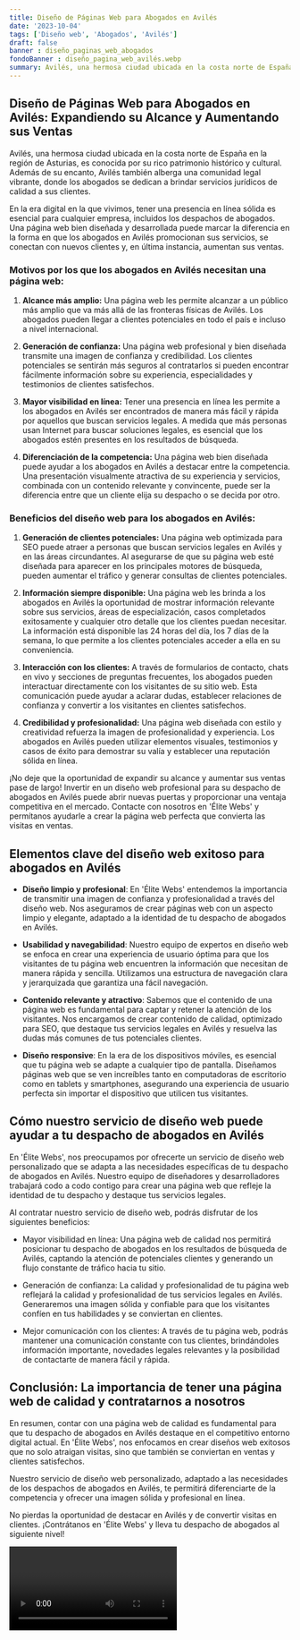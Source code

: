 ```yaml
---
title: Diseño de Páginas Web para Abogados en Avilés
date: '2023-10-04'
tags: ['Diseño web', 'Abogados', 'Avilés']
draft: false
banner : diseño_paginas_web_abogados
fondoBanner : diseño_pagina_web_avilés.webp
summary: Avilés, una hermosa ciudad ubicada en la costa norte de España en la región de Asturias, es conocida por su rico patrimonio histórico y cultural. Además de su encanto, Avilés también alberga una comunidad legal vibrante, donde los abogados se dedican a brindar servicios jurídicos de calidad a sus clientes.
---
```


## Diseño de Páginas Web para Abogados en Avilés: Expandiendo su Alcance y Aumentando sus Ventas

Avilés, una hermosa ciudad ubicada en la costa norte de España en la región de Asturias, es conocida por su rico patrimonio histórico y cultural. Además de su encanto, Avilés también alberga una comunidad legal vibrante, donde los abogados se dedican a brindar servicios jurídicos de calidad a sus clientes.

En la era digital en la que vivimos, tener una presencia en línea sólida es esencial para cualquier empresa, incluidos los despachos de abogados. Una página web bien diseñada y desarrollada puede marcar la diferencia en la forma en que los abogados en Avilés promocionan sus servicios, se conectan con nuevos clientes y, en última instancia, aumentan sus ventas.

### Motivos por los que los abogados en Avilés necesitan una página web:

1. **Alcance más amplio:** Una página web les permite alcanzar a un público más amplio que va más allá de las fronteras físicas de Avilés. Los abogados pueden llegar a clientes potenciales en todo el país e incluso a nivel internacional.

2. **Generación de confianza:** Una página web profesional y bien diseñada transmite una imagen de confianza y credibilidad. Los clientes potenciales se sentirán más seguros al contratarlos si pueden encontrar fácilmente información sobre su experiencia, especialidades y testimonios de clientes satisfechos.

3. **Mayor visibilidad en línea:** Tener una presencia en línea les permite a los abogados en Avilés ser encontrados de manera más fácil y rápida por aquellos que buscan servicios legales. A medida que más personas usan Internet para buscar soluciones legales, es esencial que los abogados estén presentes en los resultados de búsqueda.

4. **Diferenciación de la competencia:** Una página web bien diseñada puede ayudar a los abogados en Avilés a destacar entre la competencia. Una presentación visualmente atractiva de su experiencia y servicios, combinada con un contenido relevante y convincente, puede ser la diferencia entre que un cliente elija su despacho o se decida por otro.

### Beneficios del diseño web para los abogados en Avilés:

1. **Generación de clientes potenciales:** Una página web optimizada para SEO puede atraer a personas que buscan servicios legales en Avilés y en las áreas circundantes. Al asegurarse de que su página web esté diseñada para aparecer en los principales motores de búsqueda, pueden aumentar el tráfico y generar consultas de clientes potenciales.

2. **Información siempre disponible:** Una página web les brinda a los abogados en Avilés la oportunidad de mostrar información relevante sobre sus servicios, áreas de especialización, casos completados exitosamente y cualquier otro detalle que los clientes puedan necesitar. La información está disponible las 24 horas del día, los 7 días de la semana, lo que permite a los clientes potenciales acceder a ella en su conveniencia.

3. **Interacción con los clientes:** A través de formularios de contacto, chats en vivo y secciones de preguntas frecuentes, los abogados pueden interactuar directamente con los visitantes de su sitio web. Esta comunicación puede ayudar a aclarar dudas, establecer relaciones de confianza y convertir a los visitantes en clientes satisfechos.

4. **Credibilidad y profesionalidad:** Una página web diseñada con estilo y creatividad refuerza la imagen de profesionalidad y experiencia. Los abogados en Avilés pueden utilizar elementos visuales, testimonios y casos de éxito para demostrar su valía y establecer una reputación sólida en línea.

¡No deje que la oportunidad de expandir su alcance y aumentar sus ventas pase de largo! Invertir en un diseño web profesional para su despacho de abogados en Avilés puede abrir nuevas puertas y proporcionar una ventaja competitiva en el mercado. Contacte con nosotros en 'Élite Webs' y permítanos ayudarle a crear la página web perfecta que convierta las visitas en ventas.

<GifSeo />

<Cta />

## Elementos clave del diseño web exitoso para abogados en Avilés

- **Diseño limpio y profesional**: En 'Élite Webs' entendemos la importancia de transmitir una imagen de confianza y profesionalidad a través del diseño web. Nos aseguramos de crear páginas web con un aspecto limpio y elegante, adaptado a la identidad de tu despacho de abogados en Avilés.

- **Usabilidad y navegabilidad**: Nuestro equipo de expertos en diseño web se enfoca en crear una experiencia de usuario óptima para que los visitantes de tu página web encuentren la información que necesitan de manera rápida y sencilla. Utilizamos una estructura de navegación clara y jerarquizada que garantiza una fácil navegación.

- **Contenido relevante y atractivo**: Sabemos que el contenido de una página web es fundamental para captar y retener la atención de los visitantes. Nos encargamos de crear contenido de calidad, optimizado para SEO, que destaque tus servicios legales en Avilés y resuelva las dudas más comunes de tus potenciales clientes.

- **Diseño responsive**: En la era de los dispositivos móviles, es esencial que tu página web se adapte a cualquier tipo de pantalla. Diseñamos páginas web que se ven increíbles tanto en computadoras de escritorio como en tablets y smartphones, asegurando una experiencia de usuario perfecta sin importar el dispositivo que utilicen tus visitantes.

## Cómo nuestro servicio de diseño web puede ayudar a tu despacho de abogados en Avilés

En 'Élite Webs', nos preocupamos por ofrecerte un servicio de diseño web personalizado que se adapta a las necesidades específicas de tu despacho de abogados en Avilés. Nuestro equipo de diseñadores y desarrolladores trabajará codo a codo contigo para crear una página web que refleje la identidad de tu despacho y destaque tus servicios legales.

Al contratar nuestro servicio de diseño web, podrás disfrutar de los siguientes beneficios:

- Mayor visibilidad en línea: Una página web de calidad nos permitirá posicionar tu despacho de abogados en los resultados de búsqueda de Avilés, captando la atención de potenciales clientes y generando un flujo constante de tráfico hacia tu sitio.

- Generación de confianza: La calidad y profesionalidad de tu página web reflejará la calidad y profesionalidad de tus servicios legales en Avilés. Generaremos una imagen sólida y confiable para que los visitantes confíen en tus habilidades y se conviertan en clientes.

- Mejor comunicación con los clientes: A través de tu página web, podrás mantener una comunicación constante con tus clientes, brindándoles información importante, novedades legales relevantes y la posibilidad de contactarte de manera fácil y rápida.

## Conclusión: La importancia de tener una página web de calidad y contratarnos a nosotros

En resumen, contar con una página web de calidad es fundamental para que tu despacho de abogados en Avilés destaque en el competitivo entorno digital actual. En 'Élite Webs', nos enfocamos en crear diseños web exitosos que no solo atraigan visitas, sino que también se conviertan en ventas y clientes satisfechos.

Nuestro servicio de diseño web personalizado, adaptado a las necesidades de los despachos de abogados en Avilés, te permitirá diferenciarte de la competencia y ofrecer una imagen sólida y profesional en línea.

No pierdas la oportunidad de destacar en Avilés y de convertir visitas en clientes. ¡Contrátanos en 'Élite Webs' y lleva tu despacho de abogados al siguiente nivel!

<Video />

<CtaBot job='Abogados' city='Avilés'/>

<Gmaps query='Avilés+españa+maps' />